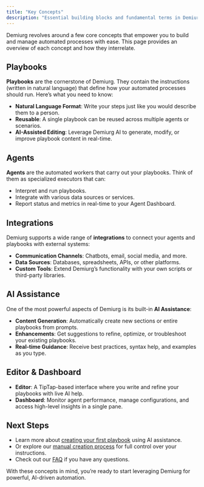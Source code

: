 ```yaml
---
title: "Key Concepts"
description: "Essential building blocks and fundamental terms in Demiurg"
---
```


Demiurg revolves around a few core concepts that empower you to build and manage automated processes with ease. This page provides an overview of each concept and how they interrelate.

## Playbooks

**Playbooks** are the cornerstone of Demiurg. They contain the instructions (written in natural language) that define how your automated processes should run. Here’s what you need to know:

- **Natural Language Format**: Write your steps just like you would describe them to a person.
- **Reusable**: A single playbook can be reused across multiple agents or scenarios.
- **AI-Assisted Editing**: Leverage Demiurg AI to generate, modify, or improve playbook content in real-time.

## Agents

**Agents** are the automated workers that carry out your playbooks. Think of them as specialized executors that can:

- Interpret and run playbooks.
- Integrate with various data sources or services.
- Report status and metrics in real-time to your Agent Dashboard.

## Integrations

Demiurg supports a wide range of **integrations** to connect your agents and playbooks with external systems:

- **Communication Channels**: Chatbots, email, social media, and more.
- **Data Sources**: Databases, spreadsheets, APIs, or other platforms.
- **Custom Tools**: Extend Demiurg’s functionality with your own scripts or third-party libraries.

## AI Assistance

One of the most powerful aspects of Demiurg is its built-in **AI Assistance**:

- **Content Generation**: Automatically create new sections or entire playbooks from prompts.
- **Enhancements**: Get suggestions to refine, optimize, or troubleshoot your existing playbooks.
- **Real-time Guidance**: Receive best practices, syntax help, and examples as you type.

## Editor & Dashboard

- **Editor**: A TipTap-based interface where you write and refine your playbooks with live AI help.
- **Dashboard**: Monitor agent performance, manage configurations, and access high-level insights in a single pane.

## Next Steps

- Learn more about [creating your first playbook](ai/creating-playbooks) using AI assistance.
- Or explore our [manual creation process](manual/creating-playbooks) for full control over your instructions.
- Check out our [FAQ](faq/common-issues) if you have any questions.

With these concepts in mind, you’re ready to start leveraging Demiurg for powerful, AI-driven automation.
